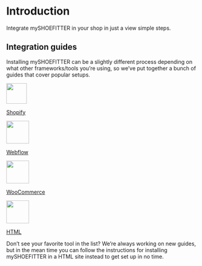 # Introduction

Integrate mySHOEFITTER in your shop in just a view simple steps.

## Integration guides

Installing mySHOEFITTER can be a slightly different process depending on what other frameworks/tools you’re using, so we’ve put together a bunch of guides that cover popular setups.

<div className="platforms">
   <a href="/integration/shopify" className="platform">
      <div className="logo-container">
         <img src="/images/platforms/shopify.svg" width="54px" />
      </div>
      <p>Shopify</p>
   </a>
   <a href="/integration/webflow" className="platform">
      <div className="logo-container">
         <img src="/images/platforms/webflow.svg" width="60px" />
      </div>
      <p>Webflow</p>
   </a>
   <a href="/integration/woocommerce" className="platform">
      <div className="logo-container">
         <img src="/images/platforms/woocommerce.svg" width="60px" />
      </div>
      <p>WooCommerce</p>
   </a>
   <a href="/integration/html" className="platform">
      <div className="logo-container">
         <img src="/images/platforms/html.svg" width="60px" />
      </div>
      <p>HTML</p>
   </a>
</div>

Don’t see your favorite tool in the list? We’re always working on new guides, but in the mean time you can follow the instructions for installing mySHOEFITTER in a HTML site instead to get set up in no time.
